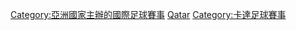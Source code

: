[[Category:亞洲國家主辦的國際足球賽事|Category:亞洲國家主辦的國際足球賽事]]
[[Category:卡達主辦的國際體育賽事|Qatar]]
[[Category:卡達足球賽事|Category:卡達足球賽事]]